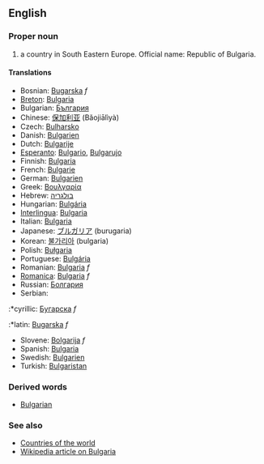 ==English==

===Proper noun===

# a country in South Eastern Europe. Official name: Republic of Bulgaria.

====Translations====
*Bosnian: [[Bugarska]] ''f''
*[[Breton]]: [[Bulgaria]]
*Bulgarian: [[България]]
*Chinese: [[保加利亚]] (Bǎojiālìyà)
*Czech: [[Bulharsko]]
*Danish: [[Bulgarien]]
*Dutch: [[Bulgarije]]
*[[Esperanto]]: [[Bulgario]], [[Bulgarujo]]
*Finnish: [[Bulgaria]]
*French: [[Bulgarie]]
*German: [[Bulgarien]]
*Greek: [[Βουλγαρία]]
*Hebrew: [[בולגריה]]
*Hungarian: [[Bulgária]]
*[[Interlingua]]: [[Bulgaria]]
*Italian: [[Bulgaria]]
*Japanese: [[ブルガリア]] (burugaria)
*Korean: [[불가리아]] (bulgaria)
*Polish: [[Bułgaria]]
*Portuguese: [[Bulgária]]
*Romanian: [[Bulgaria]] ''f''
*[[Romanica]]: [[Bulgaria]] ''f''
*Russian: [[Болгария]]
*Serbian:
:*cyrillic: [[Бугарска]] ''f''
:*latin: [[Bugarska]] ''f''
*Slovene: [[Bolgarija]] ''f''
*Spanish: [[Bulgaria]]
*Swedish: [[Bulgarien]]
*Turkish: [[Bulgaristan]]

===Derived words===

*[[Bulgarian]]

===See also===
*[[Countries of the world]]
*[[w:Bulgaria|Wikipedia article on Bulgaria]]